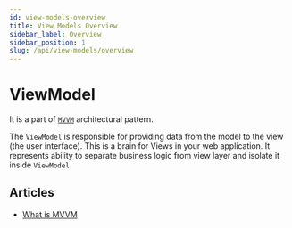 ```yaml
---
id: view-models-overview
title: View Models Overview
sidebar_label: Overview
sidebar_position: 1
slug: /api/view-models/overview
---
```


# ViewModel  

It is a part of [`MVVM`](https://en.wikipedia.org/wiki/Model%E2%80%93view%E2%80%93viewmodel)
 architectural pattern. 

The `ViewModel` is responsible for providing data from the model to the view (the user interface). 
This is a brain for Views in your web application.
It represents ability to separate business logic from view layer and isolate it inside `ViewModel`

## Articles  

- [What is MVVM](https://www.ramotion.com/blog/what-is-mvvm/) 
